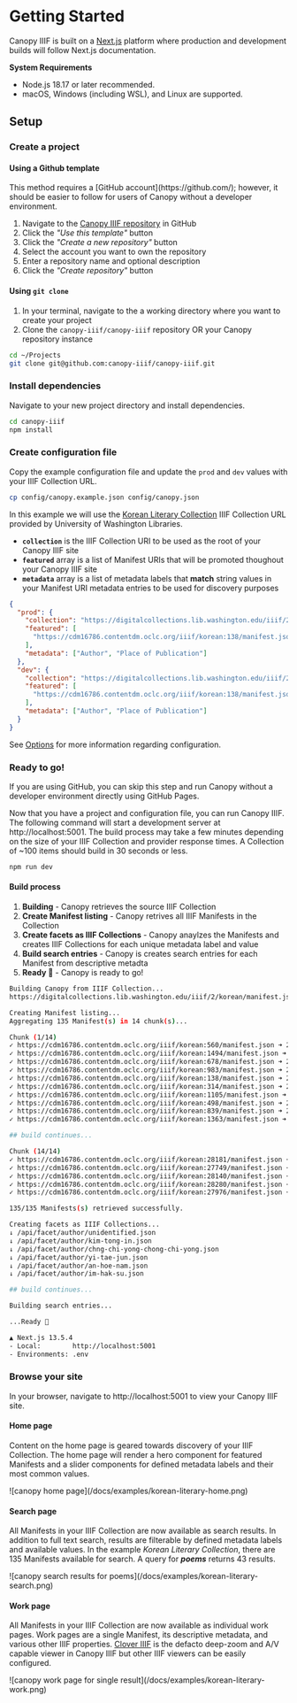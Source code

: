 
# Getting Started

Canopy IIIF is built on a [Next.js](https://nextjs.org/docs) platform where production and development builds will follow Next.js documentation.

**System Requirements**

- Node.js 18.17 or later recommended.
- macOS, Windows (including WSL), and Linux are supported.

## Setup

<Steps>

### Create a project

#### Using a Github template

<Callout>
  This method requires a [GitHub account](https://github.com/); however, it
  should be easier to follow for users of Canopy without a developer
  environment.
</Callout>

1. Navigate to the [Canopy IIIF repository](https://github.com/canopy-iiif/canopy-iiif) in GitHub
2. Click the _"Use this template"_ button
3. Click the _"Create a new repository"_ button
4. Select the account you want to own the repository
5. Enter a repository name and optional description
6. Click the _"Create repository"_ button

#### Using `git clone`

1. In your terminal, navigate to the a working directory where you want to create your project
2. Clone the `canopy-iiif/canopy-iiif` repository OR your Canopy repository instance

```sh copy
cd ~/Projects
git clone git@github.com:canopy-iiif/canopy-iiif.git
```

### Install dependencies

Navigate to your new project directory and install dependencies.

```sh copy
cd canopy-iiif
npm install
```

### Create configuration file

Copy the example configuration file and update the `prod` and `dev` values with your IIIF Collection URL.

```sh copy
cp config/canopy.example.json config/canopy.json
```

In this example we will use the [Korean Literary Collection](https://digitalcollections.lib.washington.edu/digital/collection/korean) IIIF Collection URL provided by University of Washington Libraries.

- **`collection`** is the IIIF Collection URI to be used as the root of your Canopy IIIF site
- **`featured`** array is a list of Manifest URIs that will be promoted thoughout your Canopy IIIF site
- **`metadata`** array is a list of metadata labels that **match** string values in your Manifest URI metadata entries to be used for discovery purposes

```json copy filename="config/canopy.json"
{
  "prod": {
    "collection": "https://digitalcollections.lib.washington.edu/iiif/2/korean/manifest.json",
    "featured": [
      "https://cdm16786.contentdm.oclc.org/iiif/korean:138/manifest.json"
    ],
    "metadata": ["Author", "Place of Publication"]
  },
  "dev": {
    "collection": "https://digitalcollections.lib.washington.edu/iiif/2/korean/manifest.json",
    "featured": [
      "https://cdm16786.contentdm.oclc.org/iiif/korean:138/manifest.json"
    ],
    "metadata": ["Author", "Place of Publication"]
  }
}
```

See [Options](/configuration) for more information regarding configuration.

### Ready to go!

<Callout>
  If you are using GitHub, you can skip this step and run Canopy without a
  developer environment directly using GitHub Pages.
</Callout>

Now that you have a project and configuration file, you can run Canopy IIIF. The following command will start a development server at http://localhost:5001. The build process may take a few minutes depending on the size of your IIIF Collection and provider response times. A Collection of ~100 items should build in 30 seconds or less.

```sh copy
npm run dev
```

#### Build process

1. **Building** - Canopy retrieves the source IIIF Collection
2. **Create Manifest listing** - Canopy retrives all IIIF Manifests in the Collection
3. **Create facets as IIIF Collections** - Canopy anaylzes the Manifests and creates IIIF Collections for each unique metadata label and value
4. **Build search entries** - Canopy is creates search entries for each Manifest from descriptive metadta
5. **Ready 🚀** - Canopy is ready to go!

```bash
Building Canopy from IIIF Collection...
https://digitalcollections.lib.washington.edu/iiif/2/korean/manifest.json

Creating Manifest listing...
Aggregating 135 Manifest(s) in 14 chunk(s)...

Chunk (1/14)
✓ https://cdm16786.contentdm.oclc.org/iiif/korean:560/manifest.json ➜ 200
✓ https://cdm16786.contentdm.oclc.org/iiif/korean:1494/manifest.json ➜ 200
✓ https://cdm16786.contentdm.oclc.org/iiif/korean:678/manifest.json ➜ 200
✓ https://cdm16786.contentdm.oclc.org/iiif/korean:983/manifest.json ➜ 200
✓ https://cdm16786.contentdm.oclc.org/iiif/korean:138/manifest.json ➜ 200
✓ https://cdm16786.contentdm.oclc.org/iiif/korean:314/manifest.json ➜ 200
✓ https://cdm16786.contentdm.oclc.org/iiif/korean:1105/manifest.json ➜ 200
✓ https://cdm16786.contentdm.oclc.org/iiif/korean:498/manifest.json ➜ 200
✓ https://cdm16786.contentdm.oclc.org/iiif/korean:839/manifest.json ➜ 200
✓ https://cdm16786.contentdm.oclc.org/iiif/korean:1363/manifest.json ➜ 200

## build continues...

Chunk (14/14)
✓ https://cdm16786.contentdm.oclc.org/iiif/korean:28181/manifest.json ➜ 200
✓ https://cdm16786.contentdm.oclc.org/iiif/korean:27749/manifest.json ➜ 200
✓ https://cdm16786.contentdm.oclc.org/iiif/korean:28140/manifest.json ➜ 200
✓ https://cdm16786.contentdm.oclc.org/iiif/korean:28280/manifest.json ➜ 200
✓ https://cdm16786.contentdm.oclc.org/iiif/korean:27976/manifest.json ➜ 200

135/135 Manifests(s) retrieved successfully.

Creating facets as IIIF Collections...
↓ /api/facet/author/unidentified.json
↓ /api/facet/author/kim-tong-in.json
↓ /api/facet/author/chng-chi-yong-chong-chi-yong.json
↓ /api/facet/author/yi-tae-jun.json
↓ /api/facet/author/an-hoe-nam.json
↓ /api/facet/author/im-hak-su.json

## build continues...

Building search entries...

...Ready 🚀

▲ Next.js 13.5.4
- Local:        http://localhost:5001
- Environments: .env
```

### Browse your site

In your browser, navigate to http://localhost:5001 to view your Canopy IIIF site.

#### Home page

Content on the home page is geared towards discovery of your IIIF Collection. The home page will render a hero component for featured Manifests and a slider components for defined metadata labels and their most common values.

<Box m="9" my="6">
  ![canopy home page](/docs/examples/korean-literary-home.png)
</Box>

#### Search page

All Manifests in your IIIF Collection are now available as search results. In addition to full text search, results are filterable by defined metadata labels and available values. In the example _Korean Literary Collection_, there are 135 Manifests available for search. A query for **_poems_** returns 43 results.

<Box m="9" my="6">
  ![canopy search results for poems](/docs/examples/korean-literary-search.png)
</Box>

#### Work page

All Manifests in your IIIF Collection are now available as individual work pages. Work pages are a single Manifest, its descriptive metadata, and various other IIIF properties. [Clover IIIF](https://samvera-labs.github.io/clover-iiif/) is the defacto deep-zoom and A/V capable viewer in Canopy IIIF but other IIIF viewers can be easily configured.

<Box m="9" my="6">
  ![canopy work page for single result](/docs/examples/korean-literary-work.png)
</Box>

</Steps>
